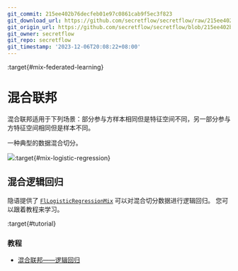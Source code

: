 ```yaml
---
git_commit: 215ee402b76decfeb01e97c0861cab9f5ec3f823
git_download_url: https://github.com/secretflow/secretflow/raw/215ee402b76decfeb01e97c0861cab9f5ec3f823/docs/user_guide/federated_learning/mix_federated_learning.rst
git_origin_url: https://github.com/secretflow/secretflow/blob/215ee402b76decfeb01e97c0861cab9f5ec3f823/docs/user_guide/federated_learning/mix_federated_learning.rst
git_owner: secretflow
git_repo: secretflow
git_timestamp: '2023-12-06T20:08:22+08:00'
---
```


:target{#mix-federated-learning}

# 混合联邦

混合联邦适用于下列场景：部分参与方样本相同但是特征空间不同，另一部分参与方特征空间相同但是样本不同。

一种典型的数据混合切分。

![](../../_assets/mix_data.png):target{#mix-logistic-regression}

## 混合逻辑回归

隐语提供了 [`FlLogisticRegressionMix`](../../source/secretflow.ml.ml.linear.mdx#secretflow.ml.linear.FlLogisticRegressionMix "secretflow.ml.linear.FlLogisticRegressionMix") 可以对混合切分数据进行逻辑回归。 您可以跟着教程来学习。

:target{#tutorial}

### 教程

- [混合联邦——逻辑回归](../../tutorial/mix_lr.mdx)
